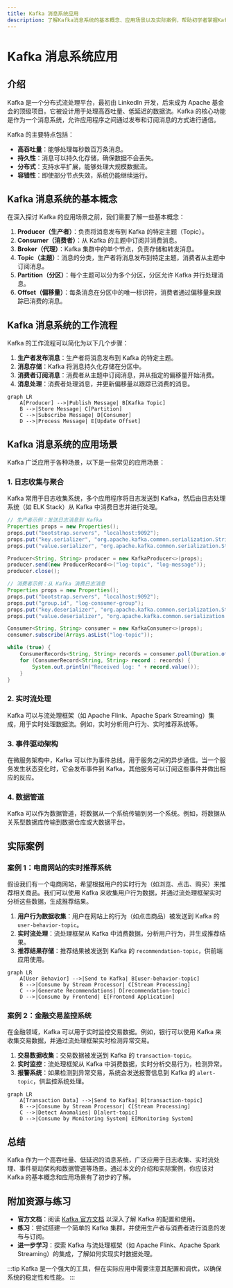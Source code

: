 ```yaml
---
title: Kafka 消息系统应用
description: 了解Kafka消息系统的基本概念、应用场景以及实际案例，帮助初学者掌握Kafka的核心用途。
---
```


# Kafka 消息系统应用

## 介绍

Kafka 是一个分布式流处理平台，最初由 LinkedIn 开发，后来成为 Apache 基金会的顶级项目。它被设计用于处理高吞吐量、低延迟的数据流。Kafka 的核心功能是作为一个消息系统，允许应用程序之间通过发布和订阅消息的方式进行通信。

Kafka 的主要特点包括：
- **高吞吐量**：能够处理每秒数百万条消息。
- **持久性**：消息可以持久化存储，确保数据不会丢失。
- **分布式**：支持水平扩展，能够处理大规模数据流。
- **容错性**：即使部分节点失效，系统仍能继续运行。

## Kafka 消息系统的基本概念

在深入探讨 Kafka 的应用场景之前，我们需要了解一些基本概念：

1. **Producer（生产者）**：负责将消息发布到 Kafka 的特定主题（Topic）。
2. **Consumer（消费者）**：从 Kafka 的主题中订阅并消费消息。
3. **Broker（代理）**：Kafka 集群中的单个节点，负责存储和转发消息。
4. **Topic（主题）**：消息的分类，生产者将消息发布到特定主题，消费者从主题中订阅消息。
5. **Partition（分区）**：每个主题可以分为多个分区，分区允许 Kafka 并行处理消息。
6. **Offset（偏移量）**：每条消息在分区中的唯一标识符，消费者通过偏移量来跟踪已消费的消息。

## Kafka 消息系统的工作流程

Kafka 的工作流程可以简化为以下几个步骤：

1. **生产者发布消息**：生产者将消息发布到 Kafka 的特定主题。
2. **消息存储**：Kafka 将消息持久化存储在分区中。
3. **消费者订阅消息**：消费者从主题中订阅消息，并从指定的偏移量开始消费。
4. **消息处理**：消费者处理消息，并更新偏移量以跟踪已消费的消息。

```mermaid
graph LR
    A[Producer] -->|Publish Message| B[Kafka Topic]
    B -->|Store Message| C[Partition]
    C -->|Subscribe Message| D[Consumer]
    D -->|Process Message| E[Update Offset]
```

## Kafka 消息系统的应用场景

Kafka 广泛应用于各种场景，以下是一些常见的应用场景：

### 1. 日志收集与聚合

Kafka 常用于日志收集系统，多个应用程序将日志发送到 Kafka，然后由日志处理系统（如 ELK Stack）从 Kafka 中消费日志并进行处理。

```java
// 生产者示例：发送日志消息到 Kafka
Properties props = new Properties();
props.put("bootstrap.servers", "localhost:9092");
props.put("key.serializer", "org.apache.kafka.common.serialization.StringSerializer");
props.put("value.serializer", "org.apache.kafka.common.serialization.StringSerializer");

Producer<String, String> producer = new KafkaProducer<>(props);
producer.send(new ProducerRecord<>("log-topic", "log-message"));
producer.close();
```

```java
// 消费者示例：从 Kafka 消费日志消息
Properties props = new Properties();
props.put("bootstrap.servers", "localhost:9092");
props.put("group.id", "log-consumer-group");
props.put("key.deserializer", "org.apache.kafka.common.serialization.StringDeserializer");
props.put("value.deserializer", "org.apache.kafka.common.serialization.StringDeserializer");

Consumer<String, String> consumer = new KafkaConsumer<>(props);
consumer.subscribe(Arrays.asList("log-topic"));

while (true) {
    ConsumerRecords<String, String> records = consumer.poll(Duration.ofMillis(100));
    for (ConsumerRecord<String, String> record : records) {
        System.out.println("Received log: " + record.value());
    }
}
```

### 2. 实时流处理

Kafka 可以与流处理框架（如 Apache Flink、Apache Spark Streaming）集成，用于实时处理数据流。例如，实时分析用户行为、实时推荐系统等。

### 3. 事件驱动架构

在微服务架构中，Kafka 可以作为事件总线，用于服务之间的异步通信。当一个服务发生状态变化时，它会发布事件到 Kafka，其他服务可以订阅这些事件并做出相应的反应。

### 4. 数据管道

Kafka 可以作为数据管道，将数据从一个系统传输到另一个系统。例如，将数据从关系型数据库传输到数据仓库或大数据平台。

## 实际案例

### 案例 1：电商网站的实时推荐系统

假设我们有一个电商网站，希望根据用户的实时行为（如浏览、点击、购买）来推荐相关商品。我们可以使用 Kafka 来收集用户行为数据，并通过流处理框架实时分析这些数据，生成推荐结果。

1. **用户行为数据收集**：用户在网站上的行为（如点击商品）被发送到 Kafka 的 `user-behavior-topic`。
2. **实时流处理**：流处理框架从 Kafka 中消费数据，分析用户行为，并生成推荐结果。
3. **推荐结果存储**：推荐结果被发送到 Kafka 的 `recommendation-topic`，供前端应用使用。

```mermaid
graph LR
    A[User Behavior] -->|Send to Kafka| B[user-behavior-topic]
    B -->|Consume by Stream Processor| C[Stream Processing]
    C -->|Generate Recommendations| D[recommendation-topic]
    D -->|Consume by Frontend| E[Frontend Application]
```

### 案例 2：金融交易监控系统

在金融领域，Kafka 可以用于实时监控交易数据。例如，银行可以使用 Kafka 来收集交易数据，并通过流处理框架实时检测异常交易。

1. **交易数据收集**：交易数据被发送到 Kafka 的 `transaction-topic`。
2. **实时监控**：流处理框架从 Kafka 中消费数据，实时分析交易行为，检测异常。
3. **报警系统**：如果检测到异常交易，系统会发送报警信息到 Kafka 的 `alert-topic`，供监控系统处理。

```mermaid
graph LR
    A[Transaction Data] -->|Send to Kafka| B[transaction-topic]
    B -->|Consume by Stream Processor| C[Stream Processing]
    C -->|Detect Anomalies| D[alert-topic]
    D -->|Consume by Monitoring System| E[Monitoring System]
```

## 总结

Kafka 作为一个高吞吐量、低延迟的消息系统，广泛应用于日志收集、实时流处理、事件驱动架构和数据管道等场景。通过本文的介绍和实际案例，你应该对 Kafka 的基本概念和应用场景有了初步的了解。

## 附加资源与练习

- **官方文档**：阅读 [Kafka 官方文档](https://kafka.apache.org/documentation/) 以深入了解 Kafka 的配置和使用。
- **练习**：尝试搭建一个简单的 Kafka 集群，并使用生产者与消费者进行消息的发布与订阅。
- **进一步学习**：探索 Kafka 与流处理框架（如 Apache Flink、Apache Spark Streaming）的集成，了解如何实现实时数据处理。

:::tip
Kafka 是一个强大的工具，但在实际应用中需要注意其配置和调优，以确保系统的稳定性和性能。
:::
